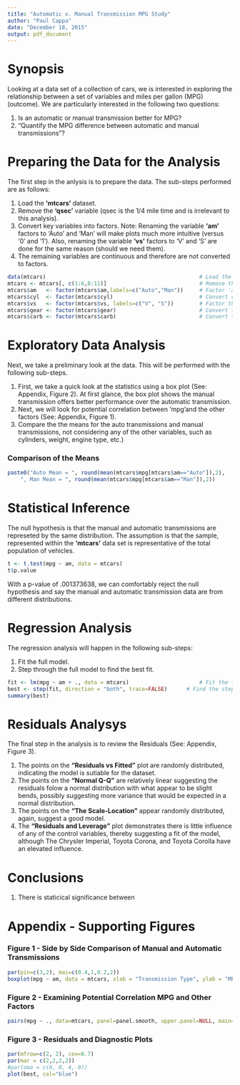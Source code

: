 ```yaml
---
title: "Automatic v. Manual Transmission MPG Study"
author: "Paul Cappa"
date: "December 18, 2015"
output: pdf_document
---
```

# Synopsis
Looking at a data set of a collection of cars, we is interested in exploring the relationship between a set of variables and miles per gallon (MPG) (outcome). We are particularly interested in the following two questions:

1. Is an automatic or manual transmission better for MPG?
1. "Quantify the MPG difference between automatic and manual transmissions"?

# Preparing the Data for the Analysis
The first step in the anlysis is to prepare the data.  The sub-steps performed are as follows:

1. Load the **'mtcars'** dataset.
1. Remove the **'qsec'** variable (qsec is the 1/4 mile time and is irrelevant to this analysis).
1. Convert key variables into factors.  Note: Renaming the variable **'am'** factors to 'Auto' and 'Man' will make plots much more intuitive (versus '0' and '1').  Also, renaming the variable **'vs'** factors to 'V' and 'S' are done for the same reason (should we need them).
1. The remaining variables are continuous and therefore are not converted to factors.

```r
data(mtcars)												# Load the dataset
mtcars <- mtcars[, c(1:6,8:11)]								# Remove the 'qsec' variable.
mtcars$am   <- factor(mtcars$am,labels=c("Auto","Man"))		# Factor 'am' to 'Auto' and 'Man'
mtcars$cyl  <- factor(mtcars$cyl)							# Convert cylinders to a factor.
mtcars$vs   <- factor(mtcars$vs, labels=c("V", "S"))		# Factor the engine type to 'V' and 'S' 
mtcars$gear <- factor(mtcars$gear)							# Convert the number of gears to a factor.
mtcars$carb <- factor(mtcars$carb)							# Convert the number of carburators to a factor.
```

# Exploratory Data Analysis

Next, we take a preliminary look at the data.  This will be performed with the following sub-steps.

1. First, we take a quick look at the statistics using a box plot (See: Appendix, Figure 2). At first glance, the box plot shows the manual transmission offers better performance over the automatic transmission.
1. Next, we will look for potential correlation between 'mpg'and the other factors (See: Appendix, Figure 1).
1. Compare the the means for the auto transmissions and manual transmissions, not considering any of the other variables, such as cylinders, weight, engine type, etc.) 

### Comparison of the Means
```r
paste0("Auto Mean = ", round(mean(mtcars$mpg[mtcars$am=="Auto"]),2), 
	", Man Mean = ", round(mean(mtcars$mpg[mtcars$am=="Man"]),2))
```

# Statistical Inference
The null hypothesis is that the manual and automatic transmissions are represeted by the same distribution. The assumption is that the sample, represented within the **'mtcars'** data set is representative of the total population of vehicles. 
```r
t <- t.test(mpg ~ am, data = mtcars)
t$p.value
```
With a p-value of .001373638, we can comfortably reject the null hypothesis and say the manual and automatic transmission data are from different distributions.

# Regression Analysis
The regression analysis will happen in the following sub-steps:

1. Fit the full model.
1. Step through the full model to find the best fit.

```r
fit <- lm(mpg ~ am + ., data = mtcars)						# Fit the full model
best <- step(fit, direction = "both", trace=FALSE)		# Find the step model.
summary(best)
```

# Residuals Analysys
The final step in the analysis is to review the Residuals (See: Appendix, Figure 3).  

1. The points on the **"Residuals vs Fitted"** plot are randomly distributed, indicating the model is sutiable for the dataset.
1. The points on the **"Normal Q-Q"** are relatively linear suggesting the residuals folow a normal distribution with what appear to be slight bends, possibly suggesting more variance that would be expected in a normal distribution.
1. The points on the **"The Scale-Location"** appear randomly distributed, again, suggest a good model.
1. The **"Residuals and Leverage"** plot demonstrates there is little influence of any of the control variables, thereby suggesting a fit of the model, although The Chrysler Imperial, Toyota Corona, and Toyota Corolla have an elevated influence.

# Conclusions



1. There is staticical significance between 

# Appendix - Supporting Figures

### Figure 1 - Side by Side Comparison of Manual and Automatic Transmissions

```r
par(pin=c(3,2), mai=c(0.4,1,0.2,2))
boxplot(mpg ~ am, data = mtcars, xlab = "Transmission Type", ylab = "MPG", main="Figure 1 - Manual V. Automatic")
```

### Figure 2 - Examining Potential Correlation MPG and Other Factors

```r
pairs(mpg ~ ., data=mtcars, panel=panel.smooth, upper.panel=NULL, main="Figure 2 0 Correleations")
```

### Figure 3 - Residuals and Diagnostic Plots

```r
par(mfrow=c(2, 2), cex=0.7)
par(mar = c(2,2,2,2))
#par(oma = c(0, 0, 4, 0))
plot(best, col="blue")

```
